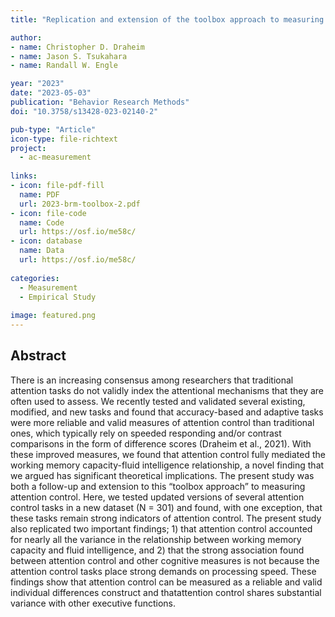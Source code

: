 ```yaml
---
title: "Replication and extension of the toolbox approach to measuring attention control"

author:
- name: Christopher D. Draheim
- name: Jason S. Tsukahara
- name: Randall W. Engle

year: "2023"
date: "2023-05-03"
publication: "Behavior Research Methods"
doi: "10.3758/s13428-023-02140-2"

pub-type: "Article"
icon-type: file-richtext
project:
  - ac-measurement
  
links:
- icon: file-pdf-fill
  name: PDF
  url: 2023-brm-toolbox-2.pdf
- icon: file-code
  name: Code
  url: https://osf.io/me58c/
- icon: database
  name: Data
  url: https://osf.io/me58c/
  
categories:
  - Measurement
  - Empirical Study
  
image: featured.png
---
```


## Abstract

There is an increasing consensus among researchers that traditional attention tasks do not validly index the attentional mechanisms that they are often used to assess. We recently tested and validated several existing, modified, and new tasks and found that accuracy-based and adaptive tasks were more reliable and valid measures of attention control than traditional ones, which typically rely on speeded responding and/or contrast comparisons in the form of difference scores (Draheim et al., 2021). With these improved measures, we found that attention control fully mediated the working memory capacity-fluid intelligence relationship, a novel finding that we argued has significant theoretical implications. The present study was both a follow-up and extension to this “toolbox approach” to measuring attention control. Here, we tested updated versions of several attention control tasks in a new dataset (N = 301) and found, with one exception, that these tasks remain strong indicators of attention control. The present study also replicated two important findings; 1) that attention control accounted for nearly all the variance in the relationship between working memory capacity and fluid intelligence, and 2) that the strong association found between attention control and other cognitive measures is not because the attention control tasks place strong demands on processing speed. These findings show that attention control can be measured as a reliable and valid individual differences construct and thatattention control shares substantial variance with other executive functions.
